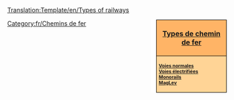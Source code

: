 <noinclude>[[Translation:Template/en/Types of railways]]{{en/-}}</noinclude><div style="float:right; padding-left:12px; background:#ffffff;">
<div style="width:150px; border:1px solid #000000; background:#ffb466; padding:5px; -moz-border-radius-topleft:5px; -moz-border-radius-topright:5px; font-size: 12pt;">
<center><strong><font size="3">[[Main/fr/Types de chemin de fer|Types de chemin de fer]]</font></strong></center>
</div>
<div style="width:150px;  border:1px solid black; border-top-width: 0px; background:#ffd496; padding:5px; -moz-border-radius-bottomleft:5px; -moz-border-radius-bottomright:8px; font-size: 8pt;">
<strong>
[[Main/fr/Lignes ferroviaires|Voies normales]]<br/>
[[Main/fr/Chemin de fer électrifié|Voies électrifiées]]<br/>
[[Main/fr/Monorail|Monorails]]<br/>
[[Main/fr/MagLev|MagLev]]
</strong>
</div>
</div>
<includeonly>[[Category:fr/Chemins de fer]]</includeonly>